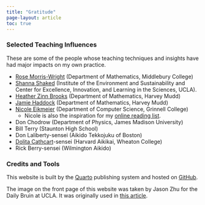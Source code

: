 ```yaml
---
title: "Gratitude"
page-layout: article
toc: true
---
```


### Selected Teaching Influences

These are some of the people whose teaching techniques and insights have had major impacts on my own practice.   

- [Rose Morris-Wright](https://www.rosemorriswright.com) (Department of Mathematics, Middlebury College)
- [Shanna Shaked](https://www.ioes.ucla.edu/person/shanna-shaked/) (Institute of the Environment and Sustainability and Center for Excellence, Innovation, and Learning in the Sciences, UCLA). 
- [Heather Zinn Brooks](https://math.hmc.edu/hzinnbrooks/) (Department of Mathematics, Harvey Mudd)
- [Jamie Haddock](https://jamiehaddock.com) (Department of Mathematics, Harvey Mudd)
- [Nicole Eikmeier](https://eikmeier.sites.grinnell.edu) (Department of Computer Science, Grinnell College)
    - Nicole is also the inspiration for my [online reading list](reading.qmd). 
- Don Chodrow (Department of Physics, James Madison University)
- Bill Terry (Staunton High School)
- Don Laliberty-sensei (Aikido Tekkojuku of Boston)
- [Dolita Cathcart](https://wheatoncollege.edu/academics/faculty-directory/dolita-cathcart/)-sensei (Harvard Aikikai, Wheaton College)
- Rick Berry-sensei (Wilmington Aikido)

### Credits and Tools

This website is built by the [Quarto](https://quarto.org) publishing system and hosted on [GitHub](https://github.com). 

The image on the front page of this website was taken by Jason Zhu for the Daily Bruin at UCLA. It was originally used in [this article](https://dailybruin.com/2022/06/05/gallery-ucla-professors-offer-parting-words-advice-to-graduating-students). 
